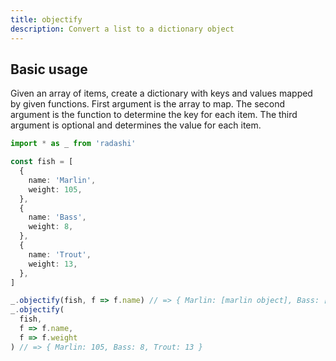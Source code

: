 ```yaml
---
title: objectify
description: Convert a list to a dictionary object
---
```


## Basic usage

Given an array of items, create a dictionary with keys and values mapped by given functions.
First argument is the array to map. The second argument is the function to determine the key
for each item. The third argument is optional and determines the value for each item.

```ts
import * as _ from 'radashi'

const fish = [
  {
    name: 'Marlin',
    weight: 105,
  },
  {
    name: 'Bass',
    weight: 8,
  },
  {
    name: 'Trout',
    weight: 13,
  },
]

_.objectify(fish, f => f.name) // => { Marlin: [marlin object], Bass: [bass object], ... }
_.objectify(
  fish,
  f => f.name,
  f => f.weight
) // => { Marlin: 105, Bass: 8, Trout: 13 }
```
